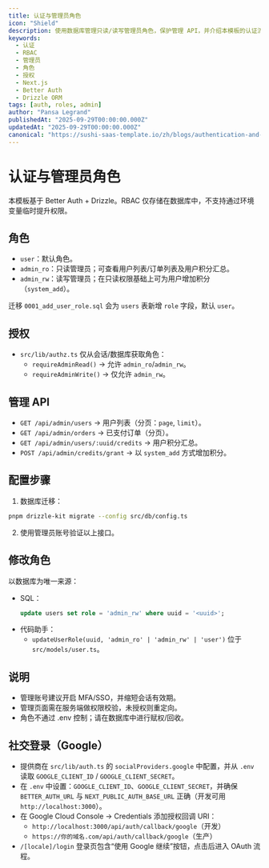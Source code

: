```yaml
---
title: 认证与管理员角色
icon: "Shield"
description: 使用数据库管理只读/读写管理员角色，保护管理 API，并介绍本模板的认证流程。
keywords:
  - 认证
  - RBAC
  - 管理员
  - 角色
  - 授权
  - Next.js
  - Better Auth
  - Drizzle ORM
tags: [auth, roles, admin]
author: "Pansa Legrand"
publishedAt: "2025-09-29T00:00:00.000Z"
updatedAt: "2025-09-29T00:00:00.000Z"
canonical: "https://sushi-saas-template.io/zh/blogs/authentication-and-admin"
---
```


# 认证与管理员角色

本模板基于 Better Auth + Drizzle。RBAC 仅存储在数据库中，不支持通过环境变量临时提升权限。

## 角色

- `user`：默认角色。
- `admin_ro`：只读管理员；可查看用户列表/订单列表及用户积分汇总。
- `admin_rw`：读写管理员；在只读权限基础上可为用户增加积分（`system_add`）。

迁移 `0001_add_user_role.sql` 会为 `users` 表新增 `role` 字段，默认 `user`。

## 授权

- `src/lib/authz.ts` 仅从会话/数据库获取角色：
  - `requireAdminRead()` → 允许 `admin_ro`/`admin_rw`。
  - `requireAdminWrite()` → 仅允许 `admin_rw`。

## 管理 API

- `GET /api/admin/users` → 用户列表（分页：`page`, `limit`）。
- `GET /api/admin/orders` → 已支付订单（分页）。
- `GET /api/admin/users/:uuid/credits` → 用户积分汇总。
- `POST /api/admin/credits/grant` → 以 `system_add` 方式增加积分。

## 配置步骤

1) 数据库迁移：

```bash
pnpm drizzle-kit migrate --config src/db/config.ts
```

2) 使用管理员账号验证以上接口。

## 修改角色

以数据库为唯一来源：

- SQL：
  ```sql
  update users set role = 'admin_rw' where uuid = '<uuid>';
  ```
- 代码助手：
  - `updateUserRole(uuid, 'admin_ro' | 'admin_rw' | 'user')` 位于 `src/models/user.ts`。

## 说明

- 管理账号建议开启 MFA/SSO，并缩短会话有效期。
- 管理页面需在服务端做权限校验，未授权则重定向。
- 角色不通过 .env 控制；请在数据库中进行赋权/回收。

## 社交登录（Google）

- 提供商在 `src/lib/auth.ts` 的 `socialProviders.google` 中配置，并从 `.env` 读取 `GOOGLE_CLIENT_ID` / `GOOGLE_CLIENT_SECRET`。
- 在 `.env` 中设置：`GOOGLE_CLIENT_ID`、`GOOGLE_CLIENT_SECRET`，并确保 `BETTER_AUTH_URL` 与 `NEXT_PUBLIC_AUTH_BASE_URL` 正确（开发可用 `http://localhost:3000`）。
- 在 Google Cloud Console → Credentials 添加授权回调 URI：
  - `http://localhost:3000/api/auth/callback/google`（开发）
  - `https://你的域名.com/api/auth/callback/google`（生产）
- `/[locale]/login` 登录页包含“使用 Google 继续”按钮，点击后进入 OAuth 流程。
